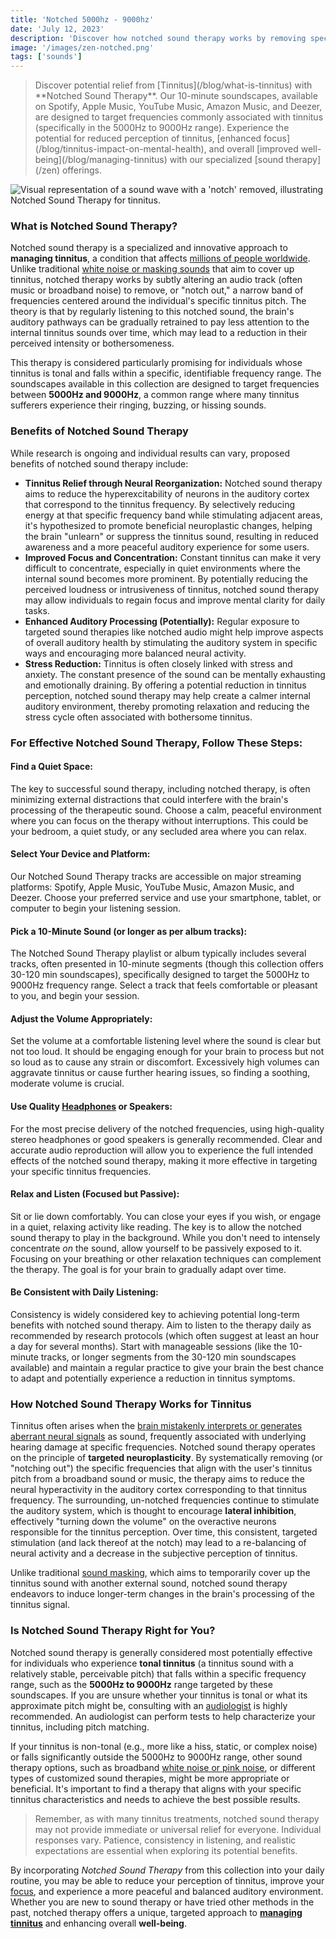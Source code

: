 ```yaml
---
title: 'Notched 5000hz - 9000hz'
date: 'July 12, 2023'
description: 'Discover how notched sound therapy works by removing specific frequencies to reduce tinnitus and improve auditory health.'
image: '/images/zen-notched.png'
tags: ['sounds']
---
```


<Blockquote>
  Discover potential relief from [Tinnitus](/blog/what-is-tinnitus) with
  **Notched Sound Therapy**. Our 10-minute soundscapes, available on Spotify,
  Apple Music, YouTube Music, Amazon Music, and Deezer, are designed to target
  frequencies commonly associated with tinnitus (specifically in the 5000Hz to
  9000Hz range). Experience the potential for reduced perception of tinnitus,
  [enhanced focus](/blog/tinnitus-impact-on-mental-health), and overall
  [improved well-being](/blog/managing-tinnitus) with our specialized [sound
  therapy](/zen) offerings.
</Blockquote>

<Image
  src="/images/zen-notched.png"
  alt="Visual representation of a sound wave with a 'notch' removed, illustrating Notched Sound Therapy for tinnitus."
/>

<StreamingPlatforms
  spotifyLink="https://open.spotify.com/album/7vpL9EGwZ4D9tqcO49yesG"
  appleMusicLink="https://music.apple.com/us/album/beyond-the-buzz-2/1697744383"
  youtubeMusicLink="https://music.youtube.com/playlist?list=OLAK5uy_ktmkHv-uExGFdKmMDk4AYm3T3tHFqU2r0&si=eP2OyHX7UFvujZ2V"
  amazonMusicLink="https://music.amazon.com/albums/B0CBNJQCGV"
  deezerLink="https://deezer.page.link/j3Qrwgn4TnRSju6q8"
/>

### What is Notched Sound Therapy?

Notched sound therapy is a specialized and innovative approach to **managing tinnitus**, a condition that affects [millions of people worldwide](/blog/tinnitus-statistics-how-many-are-affected). Unlike traditional [white noise or masking sounds](/blog/the-power-of-white-noise) that aim to cover up tinnitus, notched therapy works by subtly altering an audio track (often music or broadband noise) to remove, or "notch out," a narrow band of frequencies centered around the individual's specific tinnitus pitch. The theory is that by regularly listening to this notched sound, the brain's auditory pathways can be gradually retrained to pay less attention to the internal tinnitus sounds over time, which may lead to a reduction in their perceived intensity or bothersomeness.

This therapy is considered particularly promising for individuals whose tinnitus is tonal and falls within a specific, identifiable frequency range. The soundscapes available in this collection are designed to target frequencies between **5000Hz and 9000Hz**, a common range where many tinnitus sufferers experience their ringing, buzzing, or hissing sounds.

### Benefits of Notched Sound Therapy

While research is ongoing and individual results can vary, proposed benefits of notched sound therapy include:

- **Tinnitus Relief through Neural Reorganization:** Notched sound therapy aims to reduce the hyperexcitability of neurons in the auditory cortex that correspond to the tinnitus frequency. By selectively reducing energy at that specific frequency band while stimulating adjacent areas, it's hypothesized to promote beneficial neuroplastic changes, helping the brain "unlearn" or suppress the tinnitus sound, resulting in reduced awareness and a more peaceful auditory experience for some users.
- **Improved Focus and Concentration:** Constant tinnitus can make it very difficult to concentrate, especially in quiet environments where the internal sound becomes more prominent. By potentially reducing the perceived loudness or intrusiveness of tinnitus, notched sound therapy may allow individuals to regain focus and improve mental clarity for daily tasks.
- **Enhanced Auditory Processing (Potentially):** Regular exposure to targeted sound therapies like notched audio might help improve aspects of overall auditory health by stimulating the auditory system in specific ways and encouraging more balanced neural activity.
- **Stress Reduction:** Tinnitus is often closely linked with stress and anxiety. The constant presence of the sound can be mentally exhausting and emotionally draining. By offering a potential reduction in tinnitus perception, notched sound therapy may help create a calmer internal auditory environment, thereby promoting relaxation and reducing the stress cycle often associated with bothersome tinnitus.

### For Effective Notched Sound Therapy, Follow These Steps:

#### <Highlighter>Find a Quiet Space:</Highlighter>

The key to successful sound therapy, including notched therapy, is often minimizing external distractions that could interfere with the brain's processing of the therapeutic sound. Choose a calm, peaceful environment where you can focus on the therapy without interruptions. This could be your bedroom, a quiet study, or any secluded area where you can relax.

#### <Highlighter>Select Your Device and Platform:</Highlighter>

Our Notched Sound Therapy tracks are accessible on major streaming platforms: Spotify, Apple Music, YouTube Music, Amazon Music, and Deezer. Choose your preferred service and use your smartphone, tablet, or computer to begin your listening session.

#### <Highlighter>Pick a 10-Minute Sound (or longer as per album tracks):</Highlighter>

The Notched Sound Therapy playlist or album typically includes several tracks, often presented in 10-minute segments (though this collection offers 30-120 min soundscapes), specifically designed to target the 5000Hz to 9000Hz frequency range. Select a track that feels comfortable or pleasant to you, and begin your session.

<AdComponent />

#### <Highlighter>Adjust the Volume Appropriately:</Highlighter>

Set the volume at a comfortable listening level where the sound is clear but not too loud. It should be engaging enough for your brain to process but not so loud as to cause any strain or discomfort. Excessively high volumes can aggravate tinnitus or cause further hearing issues, so finding a soothing, moderate volume is crucial.

#### <Highlighter>Use Quality [Headphones](/blog/noise-canceling-headphones-for-tinnitus) or Speakers:</Highlighter>

For the most precise delivery of the notched frequencies, using high-quality stereo headphones or good speakers is generally recommended. Clear and accurate audio reproduction will allow you to experience the full intended effects of the notched sound therapy, making it more effective in targeting your specific tinnitus frequencies.

#### <Highlighter>Relax and Listen (Focused but Passive):</Highlighter>

Sit or lie down comfortably. You can close your eyes if you wish, or engage in a quiet, relaxing activity like reading. The key is to allow the notched sound therapy to play in the background. While you don't need to intensely concentrate _on_ the sound, allow yourself to be passively exposed to it. Focusing on your breathing or other relaxation techniques can complement the therapy. The goal is for your brain to gradually adapt over time.

#### <Highlighter>Be Consistent with Daily Listening:</Highlighter>

Consistency is widely considered key to achieving potential long-term benefits with notched sound therapy. Aim to listen to the therapy daily as recommended by research protocols (which often suggest at least an hour a day for several months). Start with manageable sessions (like the 10-minute tracks, or longer segments from the 30-120 min soundscapes available) and maintain a regular practice to give your brain the best chance to adapt and potentially experience a reduction in tinnitus symptoms.

### How Notched Sound Therapy Works for Tinnitus

Tinnitus often arises when the [brain mistakenly interprets or generates aberrant neural signals](/blog/what-role-does-the-brain-play-in-tinnitus) as sound, frequently associated with underlying hearing damage at specific frequencies. Notched sound therapy operates on the principle of **targeted neuroplasticity**. By systematically removing (or "notching out") the specific frequencies that align with the user's tinnitus pitch from a broadband sound or music, the therapy aims to reduce the neural hyperactivity in the auditory cortex corresponding to that tinnitus frequency. The surrounding, un-notched frequencies continue to stimulate the auditory system, which is thought to encourage **lateral inhibition**, effectively "turning down the volume" on the overactive neurons responsible for the tinnitus perception. Over time, this consistent, targeted stimulation (and lack thereof at the notch) may lead to a re-balancing of neural activity and a decrease in the subjective perception of tinnitus.

Unlike traditional [sound masking](/blog/the-power-of-white-noise), which aims to temporarily cover up the tinnitus sound with another external sound, notched sound therapy endeavors to induce longer-term changes in the brain's processing of the tinnitus signal.

<AdComponent />

### Is Notched Sound Therapy Right for You?

Notched sound therapy is generally considered most potentially effective for individuals who experience **tonal tinnitus** (a tinnitus sound with a relatively stable, perceivable pitch) that falls within a specific frequency range, such as the **5000Hz to 9000Hz** range targeted by these soundscapes. If you are unsure whether your tinnitus is tonal or what its approximate pitch might be, consulting with an [audiologist](/blog/how-audiologists-diagnose-and-treat-tinnitus) is highly recommended. An audiologist can perform tests to help characterize your tinnitus, including pitch matching.

If your tinnitus is non-tonal (e.g., more like a hiss, static, or complex noise) or falls significantly outside the 5000Hz to 9000Hz range, other sound therapy options, such as broadband [white noise or pink noise](/blog/the-power-of-white-noise), or different types of customized sound therapies, might be more appropriate or beneficial. It's important to find a therapy that aligns with your specific tinnitus characteristics and needs to achieve the best possible results.

<Blockquote>
  Remember, as with many tinnitus treatments, notched sound therapy may not
  provide immediate or universal relief for everyone. Individual responses vary.
  Patience, consistency in listening, and realistic expectations are essential
  when exploring its potential benefits.
</Blockquote>

By incorporating _Notched Sound Therapy_ from this collection into your daily routine, you may be able to reduce your perception of tinnitus, improve your [focus](/blog/tinnitus-impact-on-mental-health), and experience a more peaceful and balanced auditory environment. Whether you are new to sound therapy or have tried other methods in the past, notched therapy offers a unique, targeted approach to **[managing tinnitus](/blog/managing-tinnitus)** and enhancing overall **well-being**.
